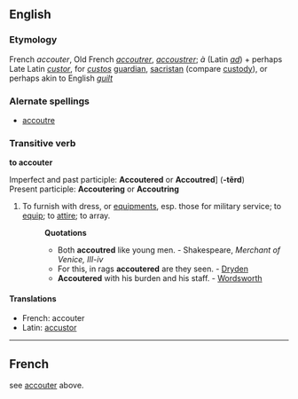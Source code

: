 ==English==
===Etymology===
French ''accouter'', Old French ''[[accoutrer]]'', ''[[accoustrer]]''; ''à'' (Latin ''[[ad]]'') + perhaps Late Latin ''[[custor]]'', for ''[[custos]]'' [[guardian]], [[sacristan]] (compare [[custody]]), or perhaps akin to English ''[[guilt]]''

===Alernate spellings===
*[[accoutre]]

===Transitive verb===
'''to accouter'''

Imperfect and past participle: '''Accoutered''' or '''Accoutred'''] ('''-t&#7869;rd''')<br> Present participle: '''Accoutering''' or '''Accoutring'''
#To furnish with dress, or [[equipments]], esp. those for military service; to [[equip]]; to [[attire]]; to array.
#:'''Quotations'''
#:*Both '''accoutred''' like young men. - Shakespeare, ''Merchant of Venice, III-iv''
#:*For this, in rags '''accoutered''' are they seen. - [[Dryden]]
#:*'''Accoutered''' with his burden and his staff. - [[Wordsworth]]

====Translations====
*French: accouter
*Latin: [[accustor]]

----

==French==

see [[accouter]] above.